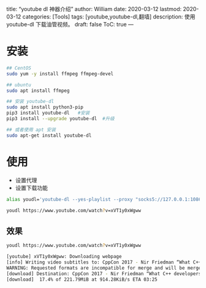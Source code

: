 
title: "youtube dl 神器介绍"
author: William
date: 2020-03-12
lastmod: 2020-03-12
categories: [Tools]
tags: [youtube,youtube-dl,翻墙]
description: 使用 youtube-dl 下载油管视频。
draft: false
ToC: true
---

# 安装

```bash
## CentOS
sudo yum -y install ffmpeg ffmpeg-devel

## ubuntu
sudo apt install ffmpeg

## 安装 youtube-dl
sudo apt install python3-pip
pip3 install youtube-dl   #安装
pip3 install --upgrade youtube-dl  #升级

## 或者使用 apt 安装
sudo apt-get install youtube-dl
```

# 使用

- 设置代理
- 设置下载功能

```bash
alias youdl='youtube-dl --yes-playlist --proxy "socks5://127.0.0.1:1086" --write-sub --sub-format "ass/srt/best" --convert-subs "srt"'

youdl https://www.youtube.com/watch?v=xVT1y0xWgww
```

## 效果

```bash
youdl https://www.youtube.com/watch?v=xVT1y0xWgww

[youtube] xVT1y0xWgww: Downloading webpage
[info] Writing video subtitles to: CppCon 2017 - Nir Friedman “What C++ developers should know about globals (and the linker)”-xVT1y0xWgww.en.vtt
WARNING: Requested formats are incompatible for merge and will be merged into mkv.
[download] Destination: CppCon 2017 - Nir Friedman “What C++ developers should know about globals (and the linker)”-xVT1y0xWgww.f248.webm
[download]  17.4% of 221.79MiB at 914.28KiB/s ETA 03:25
```

